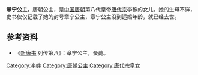 {{東亞女性歷史人物
| 名稱=章宁公主
| 身份=[[唐朝|唐朝]]公主
| 畫像=
| 說明=
| 姓=李
| 名=
| 封爵=[[公主|公主]]
| 位號=
| 封號=章宁公主
| 出生年=
| 逝世年=
| 諡號=
| 墳墓=
| 父親=[[唐代宗|唐代宗]]
| 同胞兄弟=
| 母親=
|}}

'''章宁公主'''，唐朝公主，是[[中国|中国]][[唐朝|唐朝]]第八代皇帝[[唐代宗|唐代宗]]李豫的女儿。她的生母不详，史书仅仅记载了她的封号章宁公主，章宁公主没到适婚年龄，就已经去世。
== 参考资料 ==
*《[[新唐书|新唐书]] 列传第八》：章宁公主，蚤薨。

[[Category:李姓|Category:李姓]]
[[Category:唐朝公主|Category:唐朝公主]]
[[Category:唐代宗皇女|Category:唐代宗皇女]]